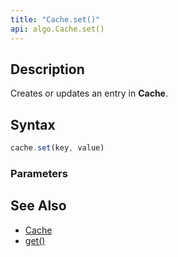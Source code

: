 ```yaml
---
title: "Cache.set()"
api: algo.Cache.set()
---
```


## Description

Creates or updates an entry in **Cache**.

## Syntax

``` js
cache.set(key, value)
```

### Parameters

<Parameters/>

## See Also

* [Cache](/reference/api/algo/Cache)
* [get()](/reference/api/algo/Cache/get)
